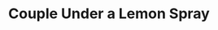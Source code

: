 ---
title: Couple Under a Lemon Spray
media: 
dimensions: 20" x 16"
hero_image: ../../images/gallery/couple_under_a_lemon_spray.jpg
sale_status: Sold
---